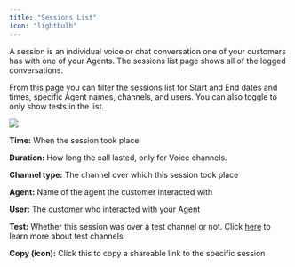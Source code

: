 ```yaml
---
title: "Sessions List"
icon: "lightbulb"
---
```


A session is an individual voice or chat conversation one of your customers has with one of your Agents. The sessions list page shows all of the logged conversations. 

From this page you can filter the sessions list for Start and End dates and times, specific Agent names, channels, and users. You can also toggle to only show tests in the list.

![](/mintlify/images/sessiondetails.jpg)

**Time:** When the session took place

**Duration:** How long the call lasted, only for Voice channels.

**Channel type:** The channel over which this session took place

**Agent:** Name of the agent the customer interacted with

**User:** The customer who interacted with your Agent

**Test:** Whether this session was over a test channel or not. Click [<u>here</u>](https://docs.syllable.ai/workspaces/SessionConfig) to learn more about test channels

**Copy (icon):** Click this to copy a shareable link to the specific session &#x20;